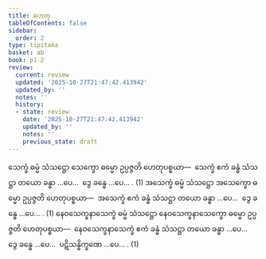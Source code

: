 ```yaml
---
title: ဟေတု
tableOfContents: false
sidebar:
  order: 2
type: tipitaka
basket: ab
book: p1-2
review:
  current: review
  updated: '2025-10-27T21:47:42.413942'
  updated_by: ''
  notes: ''
  history:
  - state: review
    date: '2025-10-27T21:47:42.413942'
    updated_by: ''
    notes: ''
    previous_state: draft
---
```



<ReviewStatus review={frontmatter.review} showDetails={true} />

<HypothesisAnnotation frontmatter={frontmatter} />

<DynamicBreadcrumb />

<Division number="33" book="p1-2" e="ch" v="37" p="287">

<Paragraph number="1753" book="p1-2">
သေက္ခံ ဓမ္မံ သံသဋ္ဌော သေက္ခော ဓမ္မော ဥပ္ပဇ္ဇတိ ဟေတုပစ္စယာ—  သေက္ခံ ဧကံ ခန္ဓံ သံသဋ္ဌာ တယော ခန္ဓာ …ပေ…  ဒွေ ခန္ဓေ …ပေ… . (1)
</Paragraph>

<Paragraph number="1754" book="p1-2">
အသေက္ခံ ဓမ္မံ သံသဋ္ဌော အသေက္ခော ဓမ္မော ဥပ္ပဇ္ဇတိ ဟေတုပစ္စယာ—  အသေက္ခံ ဧကံ ခန္ဓံ သံသဋ္ဌာ တယော ခန္ဓာ …ပေ…  ဒွေ ခန္ဓေ …ပေ… . (1)
</Paragraph>

<Paragraph number="1755" book="p1-2">
နေဝသေက္ခနာသေက္ခံ ဓမ္မံ သံသဋ္ဌော နေဝသေက္ခနာသေက္ခော ဓမ္မော ဥပ္ပဇ္ဇတိ ဟေတုပစ္စယာ—  နေဝသေက္ခနာသေက္ခံ ဧကံ ခန္ဓံ သံသဋ္ဌာ တယော ခန္ဓာ …ပေ…  ဒွေ ခန္ဓေ …ပေ…  ပဋိသန္ဓိက္ခဏေ …ပေ… . (1)
</Paragraph>
</Division>